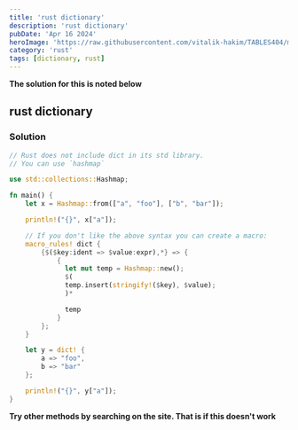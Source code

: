 ```yaml
---
title: 'rust dictionary'
description: 'rust dictionary'
pubDate: 'Apr 16 2024'
heroImage: 'https://raw.githubusercontent.com/vitalik-hakim/TABLES404/main/error_b/rust.png'
category: 'rust'
tags: [dictionary, rust]
---
```


**The solution for this is noted below**

## rust dictionary

### Solution

```rust
// Rust does not include dict in its std library.
// You can use `hashmap`

use std::collections::Hashmap;

fn main() {
	let x = Hashmap::from(["a", "foo"], ["b", "bar"]);

    println!("{}", x["a"]);

    // If you don't like the above syntax you can create a macro:
    macro_rules! dict {
    	{$($key:ident => $value:expr),*} => {
        	{
              let mut temp = Hashmap::new();
              $(
              temp.insert(stringify!($key), $value);
              )*

              temp
            }
        };
    }

    let y = dict! {
    	a => "foo",
        b => "bar"
    };

    println!("{}", y["a"]);
}
```

**Try other methods by searching on the site. That is if this doesn't work**
